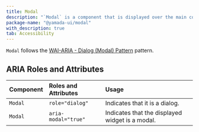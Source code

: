 ```yaml
---
title: Modal
description: "`Modal` is a component that is displayed over the main content to focus the user's attention solely on the information."
package-name: "@yamada-ui/modal"
with_description: true
tab: Accessibility
---
```


`Modal` follows the [WAI-ARIA - Dialog (Modal) Pattern](https://www.w3.org/WAI/ARIA/apg/patterns/dialog-modal/) pattern.

## ARIA Roles and Attributes

| Component | Roles and Attributes | Usage                                           |
| :-------- | :------------------- | :---------------------------------------------- |
| `Modal`   | `role="dialog"`      | Indicates that it is a dialog.                  |
| `Modal`   | `aria-modal="true"`  | Indicates that the displayed widget is a modal. |
